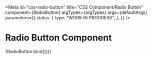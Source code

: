 <!-- @license CC0-1.0 -->


<Meta
  id="css-radio-button"
  title="CSS Component/Radio Button"
  component={RadioButton}
  argTypes={argTypes}
  args={defaultArgs}
  parameters={{
    status: {
      type: "WORK IN PROGRESS",
    },
  }}
/>

# Radio Button Component

<Canvas>
  <Story name="Default">{RadioButton.bind({})}</Story>
</Canvas>

<ArgsTable story="Default" />
